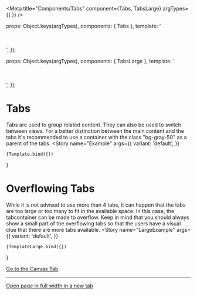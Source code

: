 
<Meta
  title="Components/Tabs"
  component={Tabs, TabsLarge}
  argTypes={{
  }}
/>

  props: Object.keys(argTypes),
  components: { Tabs },
  template: '<div class="container bg-gray-50"><br /><Tabs /><br /></div>',
});

  props: Object.keys(argTypes),
  components: { TabsLarge },
  template: '<div class="container bg-gray-50"><br /><TabsLarge /><br /></div>',
});

# Tabs
Tabs are used to group related content. They can also be used to switch between views. For a better distinction between the main content and the tabs it's recommended to use a container with the class "bg-gray-50" as a parent of the tabs.
<Canvas>
  <Story
    name="Example"
    args={{
      variant: 'default',
    }}
  >
    {Template.bind({})
  }</Story>
</Canvas>

# Overflowing Tabs
While it is not advised to use more than 4 tabs, it can happen that the tabs are too large or too many to fit in the available space. In this case, the tabcontainer can be made to overflow.
Keep in mind that you should always show a small part of the overflowing tabs so that the users have a visual clue that there are more tabs available.
<Canvas>
  <Story
    name="LargeExample"
    args={{
      variant: 'default',
    }}
  >
    {TemplateLarge.bind({})
  }</Story>
</Canvas>

<a href="?path=/story/components-tabs--example">
  Go to the Canvas Tab
</a>

---

<a href="?id=components-tabs--example" target="_blank">
  Open page in full width in a new tab
</a>
